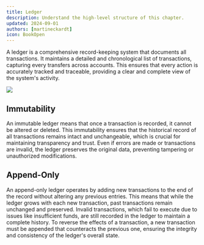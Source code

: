 ```yaml
---
title: Ledger
description: Understand the high-level structure of this chapter.
updated: 2024-09-01
authors: [martineckardt]
icon: BookOpen
---
```



A <GlossaryTerm>ledger</GlossaryTerm> is a comprehensive record-keeping system that documents all transactions. It maintains a detailed and chronological list of transactions, capturing every transfers across accounts. This ensures that every action is accurately tracked and traceable, providing a clear and complete view of the system's activity.

![](/common-images/blockchain-basics/payments/ledger.png)

## Immutability

An immutable <GlossaryTerm>ledger</GlossaryTerm> means that once a transaction is recorded, it cannot be altered or deleted. This immutability ensures that the historical record of all transactions remains intact and unchangeable, which is crucial for maintaining transparency and trust. Even if errors are made or transactions are invalid, the <GlossaryTerm>ledger</GlossaryTerm> preserves the original data, preventing tampering or unauthorized modifications.

## Append-Only

An append-only <GlossaryTerm>ledger</GlossaryTerm> operates by adding new transactions to the end of the record without altering any previous entries. This means that while the <GlossaryTerm>ledger</GlossaryTerm> grows with each new transaction, past transactions remain unchanged and preserved. Invalid transactions, which fail to execute due to issues like insufficient funds, are still recorded in the <GlossaryTerm>ledger</GlossaryTerm> to maintain a complete history. To reverse the effects of a transaction, a new transaction must be appended that counteracts the previous one, ensuring the integrity and consistency of the <GlossaryTerm>ledger</GlossaryTerm>'s overall state.